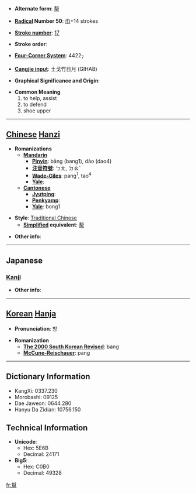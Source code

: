 * '''Alternate form''': [[帮]]

* '''[[Wiktionary:Chinese radical index| Radical]] Number 50''': [[Wiktionary:Chinese radical index 巾|巾]]+14 strokes

* '''[[Wiktionary:Chinese total strokes index|Stroke number]]''': [[Wiktionary:Chinese total strokes index 17|17]]

* '''Stroke order''': 

* '''[[Wiktionary:Chinese four corner index|Four-Corner System]]''': 4422<sub>7</sub>

* '''[[Wiktionary:Chinese Cangjie index|Cangjie input]]''': 土戈竹日月 (GIHAB)

* '''Graphical Significance and Origin''': 

* '''Common Meaning'''
*#to help, assist
*# to defend
*# shoe upper


----

== [[Chinese]] [[Hanzi]] ==

* '''Romanizations'''
** '''[[Mandarin]]'''
*** '''[[Pinyin]]''': bāng (bang1), dào (dao4)
*** '''[[注音符號]]''': ㄅㄤ, ㄉㄠˋ
*** '''[[Wade-Giles]]''': pang<sup>1</sup>, tao<sup>4</sup>
*** '''[[Yale]]''': 
** '''[[Cantonese]]'''
*** '''[[Jyutping]]''':
*** '''[[Penkyamp]]''': 
*** '''[[Yale]]''': bong1

* '''Style''': [[Traditional Chinese]] 
** '''[[Simplified Chinese|Simplified]] equivalent''': [[帮]]

* '''Other info''': 

----

==Japanese==
===[[Kanji]]===
{{kanji|on readings=[[ほう]] (hō)|kun readings=[[たすける]] (tasukeru)}}

* '''Other info''':  

----

== [[Korean]] [[Hanja]] ==

* '''Pronunciation''': 방

* '''Romanization'''
** '''[[The 2000 South Korean Revised Romanization|The 2000 South Korean Revised]]''': bang
** '''[[McCune-Reischauer]]''': pang

----

== Dictionary Information ==

* KangXi: 0337.230
* Morobashi: 09125
* Dae Jaweon: 0644.280
* Hanyu Da Zidian: 10756.150

== Technical Information ==

* '''Unicode''':
** Hex: 5E6B
** Decimal: 24171
* '''Big5''':
** Hex: C0B0
** Decimal: 49328

[[fr:幫]]